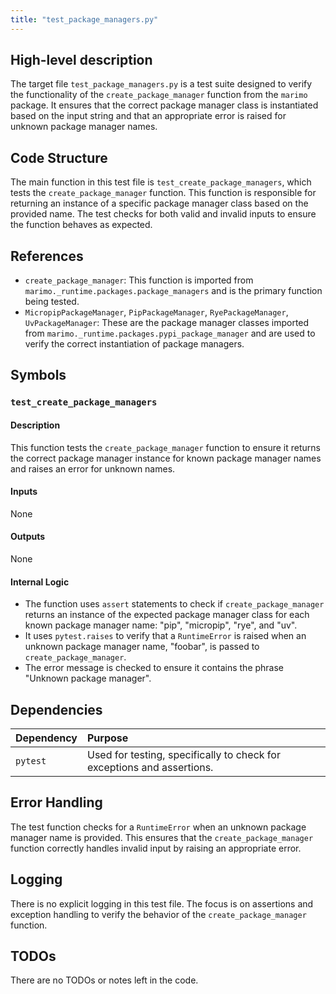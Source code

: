 ```yaml
---
title: "test_package_managers.py"
---
```


## High-level description

The target file `test_package_managers.py` is a test suite designed to verify the functionality of the `create_package_manager` function from the `marimo` package. It ensures that the correct package manager class is instantiated based on the input string and that an appropriate error is raised for unknown package manager names.

## Code Structure

The main function in this test file is `test_create_package_managers`, which tests the `create_package_manager` function. This function is responsible for returning an instance of a specific package manager class based on the provided name. The test checks for both valid and invalid inputs to ensure the function behaves as expected.

## References

- `create_package_manager`: This function is imported from `marimo._runtime.packages.package_managers` and is the primary function being tested.
- `MicropipPackageManager`, `PipPackageManager`, `RyePackageManager`, `UvPackageManager`: These are the package manager classes imported from `marimo._runtime.packages.pypi_package_manager` and are used to verify the correct instantiation of package managers.

## Symbols

### `test_create_package_managers`
#### Description
This function tests the `create_package_manager` function to ensure it returns the correct package manager instance for known package manager names and raises an error for unknown names.

#### Inputs
None

#### Outputs
None

#### Internal Logic
- The function uses `assert` statements to check if `create_package_manager` returns an instance of the expected package manager class for each known package manager name: "pip", "micropip", "rye", and "uv".
- It uses `pytest.raises` to verify that a `RuntimeError` is raised when an unknown package manager name, "foobar", is passed to `create_package_manager`.
- The error message is checked to ensure it contains the phrase "Unknown package manager".

## Dependencies

| Dependency | Purpose |
|:-----------|:--------|
| `pytest` | Used for testing, specifically to check for exceptions and assertions. |

## Error Handling

The test function checks for a `RuntimeError` when an unknown package manager name is provided. This ensures that the `create_package_manager` function correctly handles invalid input by raising an appropriate error.

## Logging

There is no explicit logging in this test file. The focus is on assertions and exception handling to verify the behavior of the `create_package_manager` function.

## TODOs

There are no TODOs or notes left in the code.